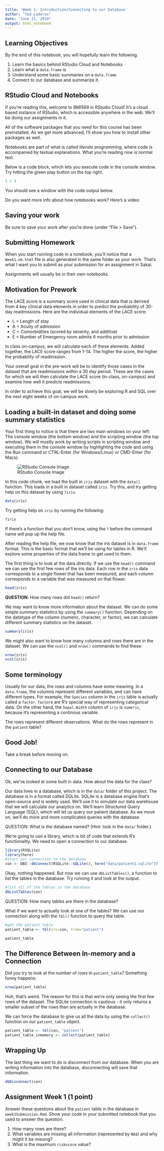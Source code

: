 ```yaml
---
title: 'Week 1: Introduction/Connecting to our Database'
author: "Ted Laderas"
date: "June 21, 2019"
output: html_notebook
---
```


## Learning Objectives

By the end of this notebook, you will hopefully learn the following.

1. Learn the basics behind RStudio Cloud and Notebooks
2. Learn what a `data.frame` is
3. Understand some basic summaries on a `data.frame`
4. Connect to our database and summarize it.

## RStudio Cloud and Notebooks

If you're reading this, welcome to BMI569 in RStudio Cloud! It's a cloud based instance of RStudio, which is accessible anywhere in the web. We'll be doing our assignments in it. 

All of the software packages that you need for this course has been preinstalled. As we get more advanced, I'll show you how to install other packages as well.

Notebooks are part of what is called *literate programming*, where code is accompanied by textual explanations. What you're reading now is normal text.

Below is a code block, which lets you execute code in the console window. Try hitting the green play button on the top right. 

```r
1 / 3
```

You should see a window with the code output below. 

Do you want more info about how notebooks work? Here's a video: 

## Saving your work

Be sure to save your work after you're done (under "File > Save"). 

## Submitting Homework

When you start running code in a notebook, you'll notice that a `Week1.nb.html` file is also generated in the same folder as your work. That's what I want you to submit as your submission for an assignment in Sakai.

Assignments will usually be in their own notebooks.

## Motivation for Prework

The LACE score is a summary score used in clinical data that is derived from 4 key clinical data elements in order to predict the probability of 30-day readmissions. Here are the individual elements of the LACE score:

* L = Length of stay
* A = Acuity of admission
* C = Comorbidities (scored by severity, and additive)
* E = Number of Emergency room admits 6 months prior to admission

In class on-campus, we will calculate each of these elements. Added together, the LACE score ranges from 1-14. The higher the score, the higher the probability of readmission.

Your overall goal in the pre-work will be to identify those cases in the dataset that are readmissions within a 30 day period. These are the cases for which we will then calculate the LACE score (in-class, on-campus) and examine how well it predicts readmissions.

In order to achieve this goal, we will be slowly be exploring R and SQL over the next eight weeks of on-campus work.

## Loading a built-in dataset and doing some summary statistics

Your first thing to notice is that there are two main windows on your left: The console window (the bottom window) and the scripting window (the top window). We will mostly work by writing scripts in scripting window and executing them in the console window by highlighting the code and using the Run command or CTRL-Enter (for Windows/Linux) or CMD-Enter (for Macs).

![RStudio Console Image](image/consolewindow.jpg)

In this code chunk, we load the built in `iris` dataset with the `data()` function. This loads in a built in dataset called `iris`. Try this, and try getting help on this dataset by using `?iris`.

```r
data(iris)

```

Try getting help on `iris` by running the following:

```r
?iris
```

If there's a function that you don't know, using the `?` before the command name will pop up the help file.

After reading the help file, we now know that the iris dataset is in `data.frame` format. This is the basic format that we'll be using for tables in R. We'll explore some properties of the data.frame to get used to them. 

The first thing is to look at the data directly. If we use the `head()` command we can see the first few rows of the iris data. Each row in the `iris` data corresponds to a single flower that has been measured, and each column corresponds to a variable that was measured on that flower. 

```r
head(iris)
```

**QUESTION**: How many rows did `head()` return? 

We may want to know more information about the dataset. We can do some simple summary statistics by using the `summary()` function. Depending on the datatype of the column (numeric, character, or factor), we can calculate different summary statistics on the dataset. 

```r
summary(iris)
```

We might also want to know how many columns and rows there are in the dataset. We can use the `ncol()` and `nrow()` commands to find these:

```r
nrow(iris)
ncol(iris)
```

## Some terminology

Usually for our data, the rows and columns have some meaning. In a `data.frame`, the columns represent different variables, and can have different types. For example, the `Species` column in the `iris` table is actually called a `factor`. `factor`s are R's special way of representing categorical data. On the other hand, the `Sepal.Width` column of `iris` is `numeric`, because it's representing a continous variable.

The rows represent different observations. What do the rows represent in the `patient` table?

## Good Job!

Take a break before moving on.


## Connecting to our Database

Ok, we've looked at some built in data. How about the data for the class?

Our data lives in a database, which is in the `data/` folder of this project. The database is in a format called SQLite. SQLite is a database engine that's open-source and is widely used. We'll use it to simulate our data warehouse that we will calculate our analytics on. We'll learn Structured Query Language (SQL), which will let us query our patient database. As we move on, we'll do more and more complicated queries with the database. 

QUESTION: What is the database named? (Hint: look in the `data/` folder.)

We're going to use a library, which is bit of code that extends R's functionality. We need to open a connection to our database.

```r
library(RSQLite)
library(here)
#start our connection to the database
con <- DBI::dbConnect(RSQLite::SQLite(), here("data/patient1.sqlite"))
```

Okay, nothing happened. But now we can use `dbListTables()`, a function to list the tables in the database. Try running it and look at the output.

```r
#list all of the tables in the database
dbListTables(con)
```

QUESTION: How many tables are there in the database?

What if we want to actually look at one of the tables? We can use our connection along with the `tbl()` function to query the table.

```r
#get the patient table
patient_table <- tbl(src=con, from="patient") 
```


```r
patient_table
```

## The Difference Between In-memory and a Connection

Did you try to look at the number of rows in `patient_table`? Something funny happens:

```r

nrow(patient_table)
```

Huh, that's weird. The reason for this is that we're only seeing the first few rows of the dataset. The SQLite connection is cautious - it only returns a smaller subset of the rows than are actually in the database. 

We can force the database to give us all the data by using the `collect()` function on our `patient_table` object.

```r
patient_table <- tbl(con, "patient") 
patient_table_inmemory <- collect(patient_table)
```

## Wrapping Up

The last thing we want to do is disconnect from our database. When you are writing information into the database, disconnecting will save that information.

```r
dbDisconnect(con)
```


## Assignment Week 1 (1 point)

Answer these questions about the `patient` table in the database in `week1Submission.Rmd`. Show your code in your submitted notebook that you used to answer the question.

1) How many rows are there?
2) What variables are missing all information (represented by `NA`s) and why might it be missing?
3) What is the maximum `riskscore` value?

